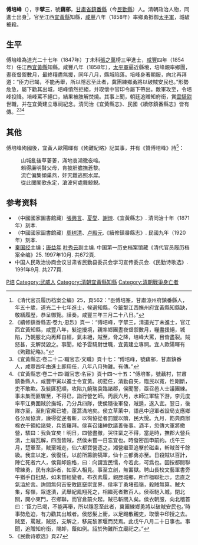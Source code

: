 {{明清人物信息框
| 姓名 = 傅培峰
| 原名 =
| 圖片名稱=
| 圖片大小 =
| 圖片說明 =
| 最高職務 = 宜黃縣知縣
| 屆數 = 
| 國家 = 大清
| 前任 = 
| 繼任 = 
| 爵位 =
| 籍貫 = [[甘肅省|甘肅省]][[鎮番縣|鎮番縣]]
| 族裔 = 漢族
| 旗籍 = 
| 字號 = 字擘三，號藕邨
| 諡號 = 
| 出生日期 = [[嘉慶|嘉慶]]九年（1804年）
| 出生地點 = [[甘肅省|甘肅省]][[鎮番縣|鎮番縣]]
| 逝世日期 = [[咸丰_(年号)|咸豐]]八年八月二十日（1858年9月26日）
| 逝世地點 = [[江西省|江西省]][[宜黃縣|宜黃縣]]
| 墓葬 =
| 配偶 =
| 親屬 =
| 出身 = 
*[[道光|道光]]二十四年甲辰恩科舉人
*道光二十七年丁未科同進士出身
| 經歷 = 
*即用知縣（道光二十七年）
*[[宜黃縣|宜黃縣]]知縣（咸豐四年～八年）
*追贈知府銜
*追贈雲騎尉
| 著作 =
}}
'''傅培峰'''（{{bd|1804年||1858年|9月26日|catIdx=F傅}}），字'''擘三'''，號'''藕邨'''，[[甘肅省|甘肅省]][[鎮番縣|鎮番縣]]（今[[民勤縣|民勤縣]]）人。清朝政治人物，同進士出身<ref>《清代官员履历档案全编》25，頁562：“臣傅培峯，甘肅涼州府鎮番縣人，年五十歲，道光二十七年進士，候選知縣，今籤掣江西撫州府宜黃縣知縣缺，敬繕履歷，恭呈御覽。謹奏。咸豐三年三月二十八日。”</ref>，官至江西[[宜黃縣|宜黃縣]]知縣，[[咸丰_(年号)|咸豐]]八年（1858年）率鄉勇抵御[[太平軍|太平軍]]，城破被殺。

==生平==
傅培峰為道光二十七年（1847年）丁未科[[張之萬|張之萬]]榜三甲進士，[[咸豐_(年號)|咸豐]]四年（1854年）任江西[[宜黃縣|宜黃縣]]知縣。咸豐八年（1858年），[[太平軍|太平軍]]逼近縣境，培峰親率鄉團，晝夜督禦數月，最終糧盡無援，同年八月，縣城陷落。培峰身著朝服，向北再拜道：“臣力已竭，不能再舉，所以隱忍至此者，冀團練鄉勇將以破賊安民也。”形勢危急，屬下勸其出城，培峰憤然拒絕，并取懷中官印令屬下帶出。敵軍攻至，令培峰投降。培峰罵不絕口，結果被肢解焚燒。其事上聞，朝廷追贈知府銜，賞[[雲騎尉|雲騎尉]]世職，并在宜黃建立專祠紀念。清同治《宜黃縣志》、民國《續修鎮番縣志》皆有傳。<ref>《續修鎮番縣志·卷九·忠烈》頁一：“傅培峰，字擘三，清道光丁未進士，官江西宜黃知縣，咸豐八年，髮逆擾境，親率鄉團晝夜督禦數月，糧盡援絕，城陷，乃朝服北向再拜自經，氣未絕，賊至，脅之降，培峰大罵，目眥盡裂。賊怒甚，支解焚毀之。事聞，給予雲騎尉世職，宜黃建立專祠。宜人歐陽暉有《殉難紀略》。”</ref><ref>《宜黃縣志·卷二十二·職官志·文職》頁十七：“傅培峰，號藕邨，甘肅鎮番人，咸豐四年由進士即用任，八年八月殉難。有傳。”</ref><ref>《宜黃縣志·卷二十四·職官志·名宦》頁十四～十五：“傅培峯，號藕村，甘肅鎮番縣人，咸豐甲寅以進士令宜黃。初蒞任，清勤自矢，臨民以寬，性剛斷，吏不敢欺。及髮匪犯順，攻陷九饒瑞袁臨諸郡，侯聞警，亟召邑人士議團練。事未集而匪驟至，不得已，詣行營乞師。丙辰六月，水師江軍駐下游，李元度率平江勇圍賊於撫城，乃分兵四隊，使侯隨後軍發，賊遁，遂入宜。翌日，後隊亦至，至則官廨已墟，蓬蒿滿地矣。侯立草萊中，語邑中迎軍者設局支應鄉各分局協濟，廉得從逆者斬，以徇協從者罰鍰以贖，民大悅。九月，飭典商辦棉衣千領給諸營，兵皆羅拜。侯喜召諸紳飲議善後事。酒半，忽傳大軍將撤營，駭曰：我負宜矣！明日，四營盡撤，哭往畱之不得，當是時，撫郡大營兵潰，土崩瓦解，四面皆賊，然侯未嘗一日忘宜也。時發密函申前約。戊午三月，楚軍至，賊棄城走，仙六都寶營逐之，湘營繼至追擊於磁圭，斬賊首千餘級。我宜以定，侯復任，以前所籌餉犒軍，仙十三都勇亦至。日殺賊以百計，陣亡死者六人，侯賞卹逾格，曰：向謂宜民懦，今若此，可爲也。因按都閱聯增練勇，民有來訴者，如家人相見。事至立剖，無畱獄。聘山長校文藝軍書旁午猶手自批點，如未嘗經變者。布衣素履，親歷城鄉，所作楹聯批示，忠直之氣溢於言。詢間無何吉安敗匪竄崇宜界，侯率丁勇堵孤嶺，殺賊無算。賊大集，奪嶺，眾遂潰，武舉紀鳳翔死之，相繼死者數百人。侯亟馳入城，閉北關，開小東門，召鄉聯，而官倉前火起，賊已斬關入矣。侯衣朝服，向北稽首曰：‘臣力已竭，不能再舉，所以隱忍至此者，冀團練鄉勇將以破賊安民也。’時事勢危迫，有力勸其出城者。侯怒髮上衝，以足踢散親吏，取懷中印授之去。賊至，罵賊，賊怒，支解之，移屍黎家堰而焚焉。此戊午八月二十日事也。事聞，追贈知府銜，賜卹，蔭如例。詔於殉難所立廟祀之。”</ref>

==其他==
傅培峰殉國後，宜黃人歐陽暉有《殉難紀略》記其事，并有《贊傅培峰》詩<ref>《民勤诗歌选》頁27</ref>：
:山城亂後草萋萋，滿地哀鴻徹夜啼。
:賴得廉明賢父母，肯披肝膽撫蒼黎。
:流亡偏集傾巢燕，奸宄難逃照水犀。
:從此閭閣歌永定，滄波何處舞鯨鯢。

== 参考资料 ==
{{reflist}}

*（中國國家圖書館藏）[[張興言|張興言]]、[[夏燮|夏燮]]、[[謝煌|謝煌]].《宜黃縣志》. 清同治十年（1871年）刻本.
*（中國國家圖書館藏）[[周树清|周树清]]、[[卢殿元|卢殿元]].《續修鎮番縣志》. 民國九年（1920年）刻本. 
*[[秦国经|秦国经]]主编；[[唐益年|唐益年]] [[叶秀云|叶秀云]]副主编. 中国第一历史档案馆藏《清代官员履历档案全编》25. 1997年10月. 共672頁.
*中国人民政治协商会议甘肃省民勤县委员会学习宣传委员会.《民勤诗歌选》. 1991年9月. 共277頁.

{{道光二十七年丁未科殿試金榜}}

{{Authority control}}

{{DEFAULTSORT:Fu傅}}
[[Category:傅姓|P培]]
[[Category:武威人|Category:武威人]]
[[Category:清朝宜黃縣知縣|Category:清朝宜黃縣知縣]]
[[Category:清朝戰爭身亡者|Category:清朝戰爭身亡者]]